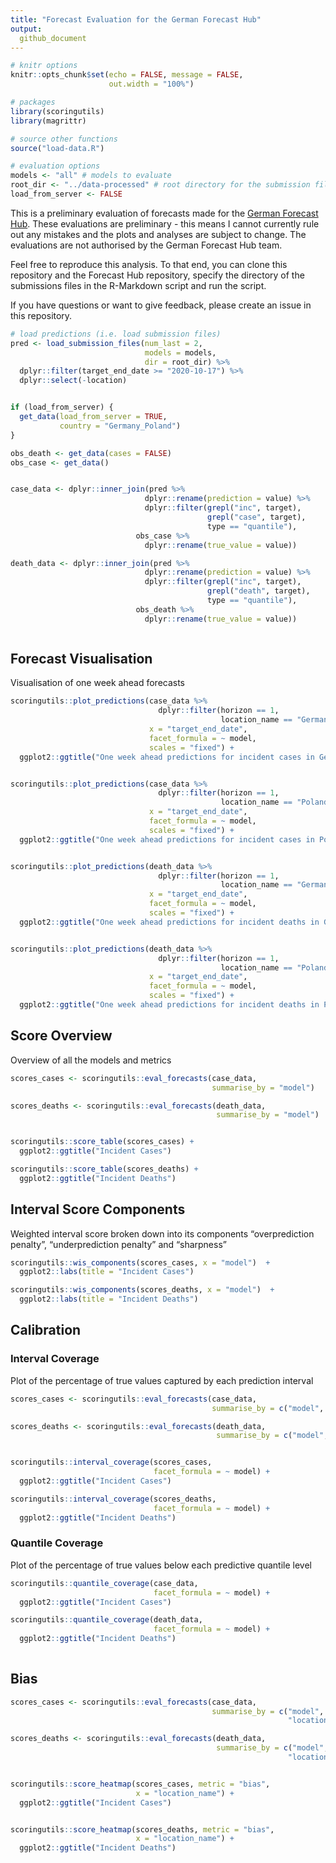 ```yaml
---
title: "Forecast Evaluation for the German Forecast Hub"
output: 
  github_document
---
```


  
```r
# knitr options
knitr::opts_chunk$set(echo = FALSE, message = FALSE, 
                      out.width = "100%")

# packages
library(scoringutils)
library(magrittr)

# source other functions
source("load-data.R")

# evaluation options
models <- "all" # models to evaluate
root_dir <- "../data-processed" # root directory for the submission files
load_from_server <- FALSE

```

This is a preliminary evaluation of forecasts made for the [German Forecast Hub](https://github.com/KITmetricslab/covid19-forecast-hub-de). These evaluations are preliminary - this means I cannot currently rule out any mistakes and the plots and analyses are subject to change. The evaluations are not authorised by the German Forecast Hub team. 

Feel free to reproduce this analysis. To that end, you can clone this repository and the Forecast Hub repository, specify the directory of the submissions files in the R-Markdown script and run the script. 

If you have questions or want to give feedback, please create an issue in this repository. 

```r

# load predictions (i.e. load submission files)
pred <- load_submission_files(num_last = 2,
                              models = models,
                              dir = root_dir) %>%
  dplyr::filter(target_end_date >= "2020-10-17") %>%
  dplyr::select(-location)


if (load_from_server) {
  get_data(load_from_server = TRUE, 
           country = "Germany_Poland")
}

obs_death <- get_data(cases = FALSE)
obs_case <- get_data()


case_data <- dplyr::inner_join(pred %>%
                              dplyr::rename(prediction = value) %>%
                              dplyr::filter(grepl("inc", target),
                                            grepl("case", target),
                                            type == "quantile"),
                            obs_case %>%
                              dplyr::rename(true_value = value))

death_data <- dplyr::inner_join(pred %>%
                              dplyr::rename(prediction = value) %>%
                              dplyr::filter(grepl("inc", target),
                                            grepl("death", target),
                                            type == "quantile"),
                            obs_death %>%
                              dplyr::rename(true_value = value))



```


## Forecast Visualisation

Visualisation of one week ahead forecasts

``` r
scoringutils::plot_predictions(case_data %>%
                                 dplyr::filter(horizon == 1, 
                                               location_name == "Germany"),
                               x = "target_end_date", 
                               facet_formula = ~ model, 
                               scales = "fixed") + 
  ggplot2::ggtitle("One week ahead predictions for incident cases in Germany")


scoringutils::plot_predictions(case_data %>%
                                 dplyr::filter(horizon == 1, 
                                               location_name == "Poland"),
                               x = "target_end_date", 
                               facet_formula = ~ model, 
                               scales = "fixed") + 
  ggplot2::ggtitle("One week ahead predictions for incident cases in Poland")


scoringutils::plot_predictions(death_data %>%
                                 dplyr::filter(horizon == 1, 
                                               location_name == "Germany"),
                               x = "target_end_date", 
                               facet_formula = ~ model, 
                               scales = "fixed") + 
  ggplot2::ggtitle("One week ahead predictions for incident deaths in Germany")


scoringutils::plot_predictions(death_data %>%
                                 dplyr::filter(horizon == 1, 
                                               location_name == "Poland"),
                               x = "target_end_date", 
                               facet_formula = ~ model, 
                               scales = "fixed") + 
  ggplot2::ggtitle("One week ahead predictions for incident deaths in Poland")

```



## Score Overview

Overview of all the models and metrics

``` r
scores_cases <- scoringutils::eval_forecasts(case_data,
                                             summarise_by = "model")

scores_deaths <- scoringutils::eval_forecasts(death_data,
                                              summarise_by = "model")


scoringutils::score_table(scores_cases) + 
  ggplot2::ggtitle("Incident Cases")

scoringutils::score_table(scores_deaths) +
  ggplot2::ggtitle("Incident Deaths")


```

## Interval Score Components

Weighted interval score broken down into its components "overprediction penalty", 
"underprediction penalty" and "sharpness"

``` r
scoringutils::wis_components(scores_cases, x = "model")  +
  ggplot2::labs(title = "Incident Cases")

scoringutils::wis_components(scores_deaths, x = "model")  +
  ggplot2::labs(title = "Incident Deaths")
```


## Calibration

### Interval Coverage
Plot of the percentage of true values captured by each prediction interval

``` r
scores_cases <- scoringutils::eval_forecasts(case_data,
                                             summarise_by = c("model", "range"))

scores_deaths <- scoringutils::eval_forecasts(death_data,
                                              summarise_by = c("model", "range"))


scoringutils::interval_coverage(scores_cases, 
                                facet_formula = ~ model) + 
  ggplot2::ggtitle("Incident Cases")

scoringutils::interval_coverage(scores_deaths, 
                                facet_formula = ~ model) +
  ggplot2::ggtitle("Incident Deaths")


```



### Quantile Coverage
Plot of the percentage of true values below each predictive quantile level

``` r

scoringutils::quantile_coverage(case_data, 
                                facet_formula = ~ model) +
  ggplot2::ggtitle("Incident Cases")

scoringutils::quantile_coverage(death_data, 
                                facet_formula = ~ model) +
  ggplot2::ggtitle("Incident Deaths")
  
```


## Bias 

``` r

scores_cases <- scoringutils::eval_forecasts(case_data,
                                             summarise_by = c("model", 
                                                              "location_name"))

scores_deaths <- scoringutils::eval_forecasts(death_data,
                                              summarise_by = c("model", 
                                                              "location_name"))


scoringutils::score_heatmap(scores_cases, metric = "bias", 
                            x = "location_name") +
  ggplot2::ggtitle("Incident Cases")


scoringutils::score_heatmap(scores_deaths, metric = "bias", 
                            x = "location_name") +
  ggplot2::ggtitle("Incident Deaths")

```




